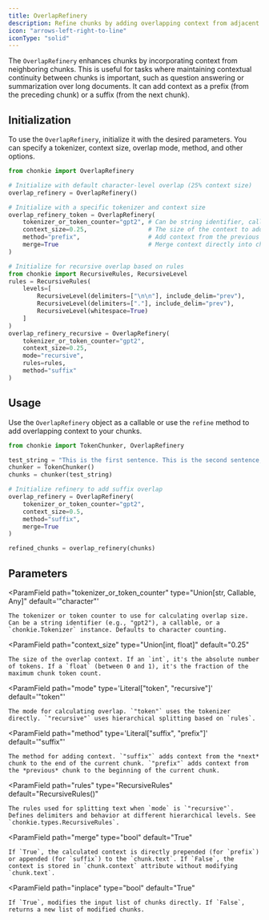 ```yaml
---
title: OverlapRefinery
description: Refine chunks by adding overlapping context from adjacent chunks.
icon: "arrows-left-right-to-line"
iconType: "solid"
---
```


The `OverlapRefinery` enhances chunks by incorporating context from neighboring chunks. This is useful for tasks where maintaining contextual continuity between chunks is important, such as question answering or summarization over long documents. It can add context as a prefix (from the preceding chunk) or a suffix (from the next chunk).

## Initialization

To use the `OverlapRefinery`, initialize it with the desired parameters. You can specify a tokenizer, context size, overlap mode, method, and other options.

```python
from chonkie import OverlapRefinery

# Initialize with default character-level overlap (25% context size)
overlap_refinery = OverlapRefinery()

# Initialize with a specific tokenizer and context size
overlap_refinery_token = OverlapRefinery(
    tokenizer_or_token_counter="gpt2", # Can be string identifier, callable, or Tokenizer instance
    context_size=0.25,                 # The size of the context to add to the chunks.
    method="prefix",                   # Add context from the previous chunk
    merge=True                         # Merge context directly into chunk text
)

# Initialize for recursive overlap based on rules
from chonkie import RecursiveRules, RecursiveLevel
rules = RecursiveRules(
    levels=[
        RecursiveLevel(delimiters=["\n\n"], include_delim="prev"),
        RecursiveLevel(delimiters=["."], include_delim="prev"),
        RecursiveLevel(whitespace=True)
    ]
)
overlap_refinery_recursive = OverlapRefinery(
    tokenizer_or_token_counter="gpt2",
    context_size=0.25,
    mode="recursive",
    rules=rules,
    method="suffix"
)
```

## Usage

Use the `OverlapRefinery` object as a callable or use the `refine` method to add overlapping context to your chunks.

```python
from chonkie import TokenChunker, OverlapRefinery

test_string = "This is the first sentence. This is the second sentence, providing context. This is the third sentence, which needs context from the second."
chunker = TokenChunker()
chunks = chunker(test_string)

# Initialize refinery to add suffix overlap
overlap_refinery = OverlapRefinery(
    tokenizer_or_token_counter="gpt2",
    context_size=0.5,
    method="suffix",
    merge=True
)

refined_chunks = overlap_refinery(chunks)
```

## Parameters

<ParamField
    path="tokenizer_or_token_counter"
    type="Union[str, Callable, Any]"
    default='"character"'
>
    The tokenizer or token counter to use for calculating overlap size. Can be a string identifier (e.g., "gpt2"), a callable, or a `chonkie.Tokenizer` instance. Defaults to character counting.
</ParamField>

<ParamField
    path="context_size"
    type="Union[int, float]"
    default="0.25"
>
    The size of the overlap context. If an `int`, it's the absolute number of tokens. If a `float` (between 0 and 1), it's the fraction of the maximum chunk token count.
</ParamField>

<ParamField
    path="mode"
    type='Literal["token", "recursive"]'
    default='"token"'
>
    The mode for calculating overlap. `"token"` uses the tokenizer directly. `"recursive"` uses hierarchical splitting based on `rules`.
</ParamField>

<ParamField
    path="method"
    type='Literal["suffix", "prefix"]'
    default='"suffix"'
>
    The method for adding context. `"suffix"` adds context from the *next* chunk to the end of the current chunk. `"prefix"` adds context from the *previous* chunk to the beginning of the current chunk.
</ParamField>

<ParamField
    path="rules"
    type="RecursiveRules"
    default="RecursiveRules()"
>
    The rules used for splitting text when `mode` is `"recursive"`. Defines delimiters and behavior at different hierarchical levels. See `chonkie.types.RecursiveRules`.
</ParamField>

<ParamField
    path="merge"
    type="bool"
    default="True"
>
    If `True`, the calculated context is directly prepended (for `prefix`) or appended (for `suffix`) to the `chunk.text`. If `False`, the context is stored in `chunk.context` attribute without modifying `chunk.text`.
</ParamField>

<ParamField
    path="inplace"
    type="bool"
    default="True"
>
    If `True`, modifies the input list of chunks directly. If `False`, returns a new list of modified chunks.
</ParamField>